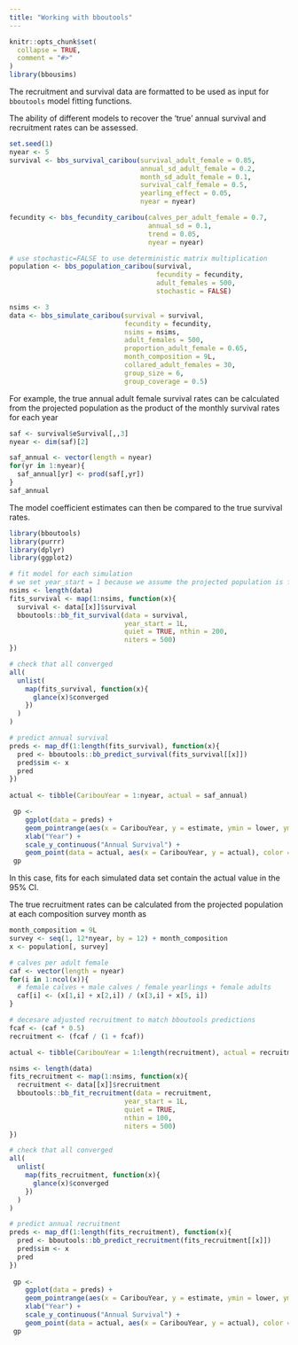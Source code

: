 ```yaml
---
title: "Working with bboutools"
---
```


```r
knitr::opts_chunk$set(
  collapse = TRUE,
  comment = "#>"
)
library(bbousims)
```

The recruitment and survival data are formatted to be used as input for `bboutools` model fitting functions. 

The ability of different models to recover the 'true' annual survival and recruitment rates can be assessed. 

```r
set.seed(1)
nyear <- 5
survival <- bbs_survival_caribou(survival_adult_female = 0.85, 
                                 annual_sd_adult_female = 0.2,
                                 month_sd_adult_female = 0.1,
                                 survival_calf_female = 0.5, 
                                 yearling_effect = 0.05,
                                 nyear = nyear)

fecundity <- bbs_fecundity_caribou(calves_per_adult_female = 0.7, 
                                   annual_sd = 0.1,
                                   trend = 0.05,
                                   nyear = nyear)

# use stochastic=FALSE to use deterministic matrix multiplication
population <- bbs_population_caribou(survival, 
                                     fecundity = fecundity, 
                                     adult_females = 500, 
                                     stochastic = FALSE)

nsims <- 3
data <- bbs_simulate_caribou(survival = survival,
                             fecundity = fecundity,
                             nsims = nsims,
                             adult_females = 500,
                             proportion_adult_female = 0.65,
                             month_composition = 9L,
                             collared_adult_females = 30,
                             group_size = 6, 
                             group_coverage = 0.5)
```

For example, the true annual adult female survival rates can be calculated from the projected population as the product of the monthly survival rates for each year
```r
saf <- survival$eSurvival[,,3]
nyear <- dim(saf)[2]

saf_annual <- vector(length = nyear)
for(yr in 1:nyear){
  saf_annual[yr] <- prod(saf[,yr])
}
saf_annual
```

The model coefficient estimates can then be compared to the true survival rates. 
```r
library(bboutools)
library(purrr)
library(dplyr)
library(ggplot2)

# fit model for each simulation
# we set year_start = 1 because we assume the projected population is for the biological year
nsims <- length(data)
fits_survival <- map(1:nsims, function(x){
  survival <- data[[x]]$survival
  bboutools::bb_fit_survival(data = survival, 
                             year_start = 1L, 
                             quiet = TRUE, nthin = 200, 
                             niters = 500)
})

# check that all converged
all(
  unlist(
    map(fits_survival, function(x){
      glance(x)$converged
    })
  )
)

# predict annual survival
preds <- map_df(1:length(fits_survival), function(x){
  pred <- bboutools::bb_predict_survival(fits_survival[[x]])
  pred$sim <- x
  pred
})
  
actual <- tibble(CaribouYear = 1:nyear, actual = saf_annual)

 gp <- 
    ggplot(data = preds) +
    geom_pointrange(aes(x = CaribouYear, y = estimate, ymin = lower, ymax = upper, group = sim), size = 0.2, position = position_dodge(width = 0.3)) +
    xlab("Year") +
    scale_y_continuous("Annual Survival") +
    geom_point(data = actual, aes(x = CaribouYear, y = actual), color = "red", size = 2) 
 gp
```

In this case, fits for each simulated data set contain the actual value in the 95% CI. 

The true recruitment rates can be calculated from the projected population at each composition survey month as 
```r
month_composition = 9L
survey <- seq(1, 12*nyear, by = 12) + month_composition
x <- population[, survey]

# calves per adult female
caf <- vector(length = nyear)
for(i in 1:ncol(x)){
  # female calves + male calves / female yearlings + female adults
  caf[i] <- (x[1,i] + x[2,i]) / (x[3,i] + x[5, i])
}

# decesare adjusted recruitment to match bboutools predictions
fcaf <- (caf * 0.5) 
recruitment <- (fcaf / (1 + fcaf))

actual <- tibble(CaribouYear = 1:length(recruitment), actual = recruitment)
```


```r
nsims <- length(data)
fits_recruitment <- map(1:nsims, function(x){
  recruitment <- data[[x]]$recruitment
  bboutools::bb_fit_recruitment(data = recruitment, 
                             year_start = 1L, 
                             quiet = TRUE, 
                             nthin = 100, 
                             niters = 500)
})

# check that all converged
all(
  unlist(
    map(fits_recruitment, function(x){
      glance(x)$converged
    })
  )
)

# predict annual recruitment
preds <- map_df(1:length(fits_recruitment), function(x){
  pred <- bboutools::bb_predict_recruitment(fits_recruitment[[x]])
  pred$sim <- x
  pred
})
  
 gp <- 
    ggplot(data = preds) +
    geom_pointrange(aes(x = CaribouYear, y = estimate, ymin = lower, ymax = upper, group = sim), size = 0.2, position = position_dodge(width = 0.3)) +
    xlab("Year") +
    scale_y_continuous("Annual Survival") +
    geom_point(data = actual, aes(x = CaribouYear, y = actual), color = "red", size = 2) 
 gp
```